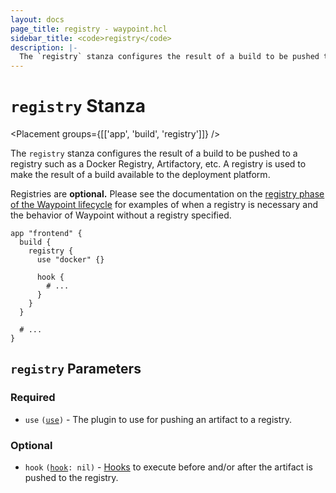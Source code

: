 ```yaml
---
layout: docs
page_title: registry - waypoint.hcl
sidebar_title: <code>registry</code>
description: |-
  The `registry` stanza configures the result of a build to be pushed to a registry such as a Docker Registry, Artifactory, etc. A registry is used to make the result of a build available to the deployment platform.
---
```


# `registry` Stanza

<Placement groups={[['app', 'build', 'registry']]} />

The `registry` stanza configures the result of a build to be pushed
to a registry such as a Docker Registry, Artifactory, etc. A registry
is used to make the result of a build available to the deployment platform.

Registries are **optional.** Please see the documentation on the
[registry phase of the Waypoint lifecycle](/docs/lifecycle/build#registry)
for examples of when a registry is necessary and the behavior of Waypoint
without a registry specified.

```hcl
app "frontend" {
  build {
    registry {
      use "docker" {}

      hook {
        # ...
      }
    }
  }

  # ...
}
```

## `registry` Parameters

### Required

- `use` <code>([use][use])</code> - The plugin to use for pushing an artifact
  to a registry.

### Optional

- `hook` <code>([hook][hook]: nil)</code> - [Hooks](/docs/lifecycle/hooks)
  to execute before and/or after the artifact is pushed to the registry.

[hook]: /docs/waypoint-hcl/hook 'Hook Stanza'
[use]: /docs/waypoint-hcl/use 'Use Stanza'
